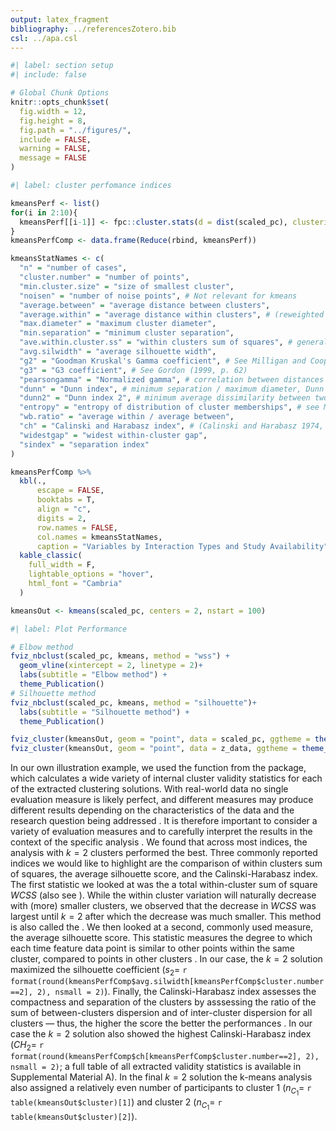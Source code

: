 ```yaml
---
output: latex_fragment
bibliography: ../referencesZotero.bib
csl: ../apa.csl
---
```


```r
#| label: section setup
#| include: false

# Global Chunk Options
knitr::opts_chunk$set(
  fig.width = 12,
  fig.height = 8,
  fig.path = "../figures/",
  include = FALSE,
  warning = FALSE,
  message = FALSE
)
```


```r
#| label: cluster perfomance indices

kmeansPerf <- list()
for(i in 2:10){
  kmeansPerf[[i-1]] <- fpc::cluster.stats(d = dist(scaled_pc), clustering = kmeansRes[[i-1]]$cluster, G2 = TRUE, G3 = TRUE, aggregateonly = TRUE) %>% unlist
}
kmeansPerfComp <- data.frame(Reduce(rbind, kmeansPerf))

kmeansStatNames <- c(
  "n" = "number of cases", 
  "cluster.number" = "number of points", 
  "min.cluster.size" = "size of smallest cluster", 
  "noisen" = "number of noise points", # Not relevant for kmeans 
  "average.between" = "average distance between clusters", 
  "average.within" = "average distance within clusters", # (reweighted so that every observation, rather than every distance, has the same weight)
  "max.diameter" = "maximum cluster diameter",
  "min.separation" = "minimum cluster separation", 
  "ave.within.cluster.ss" = "within clusters sum of squares", # generalisation
  "avg.silwidth" = "average silhouette width", 
  "g2" = "Goodman Kruskal's Gamma coefficient", # See Milligan and Cooper (1985), Gordon (1999, p. 62). 
  "g3" = "G3 coefficient", # See Gordon (1999, p. 62)
  "pearsongamma" = "Normalized gamma", # correlation between distances and a 0-1-vector where 0 means same cluster, 1 means different clusters. see Halkidi et al. (2001)
  "dunn" = "Dunn index", # minimum separation / maximum diameter, Dunn index, see Halkidi et al. (2002).
  "dunn2" = "Dunn index 2", # minimum average dissimilarity between two cluster / maximum average within cluster dissimilarity, another version of the family of Dunn indexes
  "entropy" = "entropy of distribution of cluster memberships", # see Meila(2007)
  "wb.ratio" = "average within / average between", 
  "ch" = "Calinski and Harabasz index", # (Calinski and Harabasz 1974, optimal in Milligan and Cooper 1985; generalised for dissimilarites in Hennig and Liao 2013)
  "widestgap" = "widest within-cluster gap", 
  "sindex" = "separation index"
)

kmeansPerfComp %>%
  kbl(.,
      escape = FALSE,
      booktabs = T,
      align = "c",
      digits = 2,
      row.names = FALSE,
      col.names = kmeansStatNames,
      caption = "Variables by Interaction Types and Study Availability") %>%
  kable_classic(
    full_width = F,
    lightable_options = "hover",
    html_font = "Cambria"
  )

kmeansOut <- kmeans(scaled_pc, centers = 2, nstart = 100)
```

```r
#| label: Plot Performance

# Elbow method
fviz_nbclust(scaled_pc, kmeans, method = "wss") +
  geom_vline(xintercept = 2, linetype = 2)+
  labs(subtitle = "Elbow method") +
  theme_Publication()
# Silhouette method
fviz_nbclust(scaled_pc, kmeans, method = "silhouette")+
  labs(subtitle = "Silhouette method") +
  theme_Publication()

fviz_cluster(kmeansOut, geom = "point", data = scaled_pc, ggtheme = theme_Publication())
fviz_cluster(kmeansOut, geom = "point", data = z_data, ggtheme = theme_Publication())
```


In our own illustration example, we used the \texttt{cluster.stats()} function from the \texttt{fpc} \textsf{R} package, which calculates a wide variety of internal cluster validity statistics for each of the extracted clustering solutions. With real-world data no single evaluation measure is likely perfect, and different measures may produce different results depending on the characteristics of the data and the research question being addressed \citep{kittler1998}. It is therefore important to consider a variety of evaluation measures and to carefully interpret the results in the context of the specific analysis \citep{vinh2009}. We found that across most indices, the analysis with $k=2$ clusters performed the best. Three commonly reported indices we would like to highlight are the comparison of within clusters sum of squares, the average silhouette score, and the Calinski-Harabasz index. The first statistic we looked at was the a total within-cluster sum of square $WCSS$ (also see \equatref{eq:kWCSS}). While the within cluster variation will naturally decrease with (more) smaller clusters, we observed that the decrease in $WCSS$ was largest until $k=2$ after which the decrease was much smaller. This method is also called the \textit{elbow method} \citep{syakur2018}. We then looked at a second, commonly used measure, the average silhouette score. This statistic measures the degree to which each time feature data point is similar to other points within the same cluster, compared to points in other clusters \citep{rousseeuw1987}. In our case, the $k=2$ solution maximized the silhouette coefficient ($s_2=$ `r format(round(kmeansPerfComp$avg.silwidth[kmeansPerfComp$cluster.number==2], 2), nsmall = 2)`). Finally, the Calinski-Harabasz index assesses the compactness and separation of the clusters by asssessing the ratio of the sum of between-clusters dispersion and of inter-cluster dispersion for all clusters --- thus, the higher the score the better the performances \citep{calinski1974}. In our case the $k=2$ solution also showed the highest Calinski-Harabasz index ($CH_2=$ `r format(round(kmeansPerfComp$ch[kmeansPerfComp$cluster.number==2], 2), nsmall = 2)`; a full table of all extracted validity statistics is available in Supplemental Material A)\footnote{It is important to note that another commonly assessed aspect of the evaluation is determining the stability and robustness of the clusters \citep{berkhin2006}. This can be assessed by evaluating the sensitivity of the clusters to different feature sets or clustering algorithms, or by using techniques such as bootstrapping to assess the uncertainty of the clusters \citep{vinh2009}. Especially when comparing different clustering algorithms one common index is the Bayesian information criterion (BIC), where a lower BIC indicates that a model is more representative of the data \citep{vandeschoot2017}.}. In the final $k=2$ solution the k-means analysis also assigned a relatively even number of participants to cluster 1 ($n_{C_1}=$ `r table(kmeansOut$cluster)[1]`) and cluster 2 ($n_{C_1}=$ `r table(kmeansOut$cluster)[2]`).
